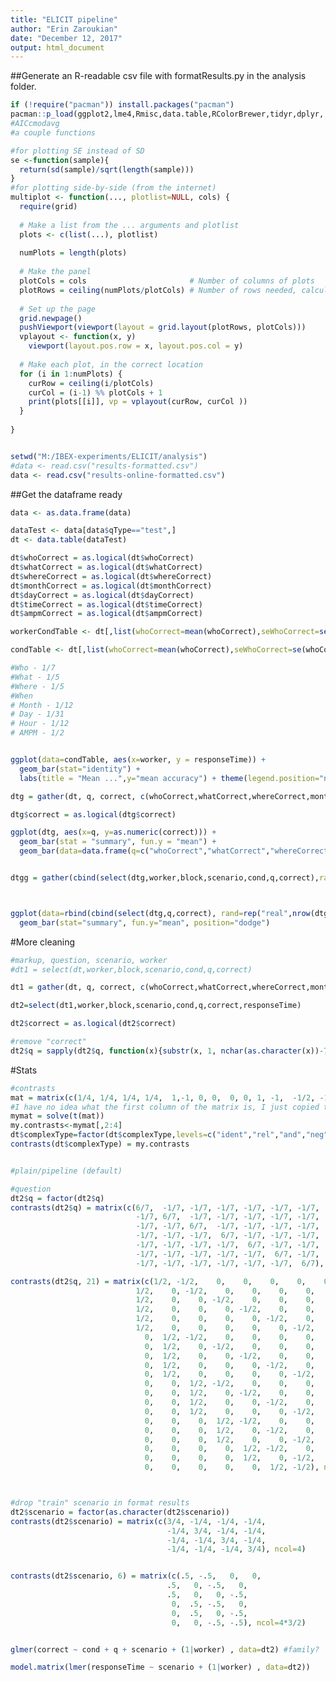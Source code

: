 ```yaml
---
title: "ELICIT pipeline"
author: "Erin Zaroukian"
date: "December 12, 2017"
output: html_document
---
```

  
##Generate an R-readable csv file with formatResults.py in the analysis folder.

```r
if (!require("pacman")) install.packages("pacman")  
pacman::p_load(ggplot2,lme4,Rmisc,data.table,RColorBrewer,tidyr,dplyr, lmerTest)#with lmerTest, summary() will give p values, but it ruins AIC tables
#AICcmodavg
#a couple functions

#for plotting SE instead of SD
se <-function(sample){
  return(sd(sample)/sqrt(length(sample)))
}
#for plotting side-by-side (from the internet)
multiplot <- function(..., plotlist=NULL, cols) {
  require(grid)
  
  # Make a list from the ... arguments and plotlist
  plots <- c(list(...), plotlist)
  
  numPlots = length(plots)
  
  # Make the panel
  plotCols = cols                       # Number of columns of plots
  plotRows = ceiling(numPlots/plotCols) # Number of rows needed, calculated from # of cols
  
  # Set up the page
  grid.newpage()
  pushViewport(viewport(layout = grid.layout(plotRows, plotCols)))
  vplayout <- function(x, y)
    viewport(layout.pos.row = x, layout.pos.col = y)
  
  # Make each plot, in the correct location
  for (i in 1:numPlots) {
    curRow = ceiling(i/plotCols)
    curCol = (i-1) %% plotCols + 1
    print(plots[[i]], vp = vplayout(curRow, curCol ))
  }
  
}


setwd("M:/IBEX-experiments/ELICIT/analysis")
#data <- read.csv("results-formatted.csv")
data <- read.csv("results-online-formatted.csv")
```

##Get the dataframe ready

```r
data <- as.data.frame(data)

dataTest <- data[data$qType=="test",]
dt <- data.table(dataTest)

dt$whoCorrect = as.logical(dt$whoCorrect)
dt$whatCorrect = as.logical(dt$whatCorrect)
dt$whereCorrect = as.logical(dt$whereCorrect)
dt$monthCorrect = as.logical(dt$monthCorrect)
dt$dayCorrect = as.logical(dt$dayCorrect)
dt$timeCorrect = as.logical(dt$timeCorrect)
dt$ampmCorrect = as.logical(dt$ampmCorrect)

workerCondTable <- dt[,list(whoCorrect=mean(whoCorrect),seWhoCorrect=se(whoCorrect),whatCorrect=mean(whatCorrect),seWhatCorrect=se(whatCorrect), whereCorrect=mean(whereCorrect),seWhereCorrect=se(whereCorrect), monthCorrect=mean(monthCorrect),seMonthCorrect=se(monthCorrect), dayCorrect=mean(dayCorrect),seDayCorrect=se(dayCorrect), timeCorrect=mean(timeCorrect),seTimeCorrect=se(timeCorrect), ampmCorrect=mean(ampmCorrect),seAmpmCorrect=se(ampmCorrect), responseTime=mean(responseTime),seResponseTime=se(responseTime)),by='worker,cond']

condTable <- dt[,list(whoCorrect=mean(whoCorrect),seWhoCorrect=se(whoCorrect),whatCorrect=mean(whatCorrect),seWhatCorrect=se(whatCorrect), whereCorrect=mean(whereCorrect),seWhereCorrect=se(whereCorrect), monthCorrect=mean(monthCorrect),seMonthCorrect=se(monthCorrect), dayCorrect=mean(dayCorrect),seDayCorrect=se(dayCorrect), timeCorrect=mean(timeCorrect),seTimeCorrect=se(timeCorrect), ampmCorrect=mean(ampmCorrect),seAmpmCorrect=se(ampmCorrect), responseTime=mean(responseTime),seResponseTime=se(responseTime)),by='cond']

#Who - 1/7
#What - 1/5
#Where - 1/5
#When
# Month - 1/12
# Day - 1/31
# Hour - 1/12
# AMPM - 1/2


ggplot(data=condTable, aes(x=worker, y = responseTime)) + 
  geom_bar(stat="identity") +
  labs(title = "Mean ...",y="mean accuracy") + theme(legend.position="none")

```


```r
dtg = gather(dt, q, correct, c(whoCorrect,whatCorrect,whereCorrect,monthCorrect,dayCorrect,timeCorrect,ampmCorrect), factor_key=TRUE)

dtg$correct = as.logical(dtg$correct)

ggplot(dtg, aes(x=q, y=as.numeric(correct))) +
  geom_bar(stat = "summary", fun.y = "mean") +
  geom_bar(data=data.frame(q=c("whoCorrect","whatCorrect","whereCorrect","monthCorrect","dayCorrect","timeCorrect","ampmCorrect"), correct=c(1/7,1/5,1/5,1/12,1/31,1/12,1/2)), aes(x=q, y=correct), fill="blue", stat="identity", position="dodge")


dtgg = gather(cbind(select(dtg,worker,block,scenario,cond,q,correct),random=c(1/7,1/5,1/5,1/12,1/31,1/12,1/2)), q, correct, c(correct,random), factor_key=TRUE)



ggplot(data=rbind(cbind(select(dtg,q,correct), rand=rep("real",nrow(dtg))), data.table(q=c("whoCorrect","whatCorrect","whereCorrect","monthCorrect","dayCorrect","timeCorrect","ampmCorrect"),correct=c(1/7,1/5,1/5,1/12,1/31,1/12,1/2), rand=rep("rand",7))), aes(x=q, y=correct,fill=rand)) +
  geom_bar(stat="summary", fun.y="mean", position="dodge")


```


#More cleaning
```r
#markup, question, scenario, worker
#dt1 = select(dt,worker,block,scenario,cond,q,correct)

dt1 = gather(dt, q, correct, c(whoCorrect,whatCorrect,whereCorrect,monthCorrect,dayCorrect,timeCorrect,ampmCorrect), factor_key=TRUE)

dt2=select(dt1,worker,block,scenario,cond,q,correct,responseTime)

dt2$correct = as.logical(dt2$correct)

#remove "correct"
dt2$q = sapply(dt2$q, function(x){substr(x, 1, nchar(as.character(x))-7)})

```

#Stats
```r
#contrasts
mat = matrix(c(1/4, 1/4, 1/4, 1/4,  1,-1, 0, 0,  0, 0, 1, -1,  -1/2, -1/2, 1/2, 1/2), ncol = 4)
#I have no idea what the first column of the matrix is, I just copied the example. Intercept?
mymat = solve(t(mat))
my.contrasts<-mymat[,2:4]
dt$complexType=factor(dt$complexType,levels=c("ident","rel","and","neg"))#make sure they're in order
contrasts(dt$complexType) = my.contrasts


#plain/pipeline (default)

#question
dt2$q = factor(dt2$q)
contrasts(dt2$q) = matrix(c(6/7,  -1/7, -1/7, -1/7, -1/7, -1/7, -1/7,
                            -1/7, 6/7,  -1/7, -1/7, -1/7, -1/7, -1/7,
                            -1/7, -1/7, 6/7,  -1/7, -1/7, -1/7, -1/7,
                            -1/7, -1/7, -1/7,  6/7, -1/7, -1/7, -1/7,
                            -1/7, -1/7, -1/7, -1/7,  6/7, -1/7, -1/7,
                            -1/7, -1/7, -1/7, -1/7, -1/7,  6/7, -1/7,
                            -1/7, -1/7, -1/7, -1/7, -1/7, -1/7,  6/7), ncol=7)

contrasts(dt2$q, 21) = matrix(c(1/2, -1/2,    0,    0,    0,    0,    0,
                            1/2,    0, -1/2,    0,    0,    0,    0,
                            1/2,    0,    0, -1/2,    0,    0,    0,
                            1/2,    0,    0,    0, -1/2,    0,    0,
                            1/2,    0,    0,    0,    0, -1/2,    0,
                            1/2,    0,    0,    0,    0,    0, -1/2,
                              0,  1/2, -1/2,    0,    0,    0,    0,
                              0,  1/2,    0, -1/2,    0,    0,    0,
                              0,  1/2,    0,    0, -1/2,    0,    0,
                              0,  1/2,    0,    0,    0, -1/2,    0,
                              0,  1/2,    0,    0,    0,    0, -1/2,
                              0,    0,  1/2, -1/2,    0,    0,    0,
                              0,    0,  1/2,    0, -1/2,    0,    0,
                              0,    0,  1/2,    0,    0, -1/2,    0,
                              0,    0,  1/2,    0,    0,    0, -1/2,
                              0,    0,    0,  1/2, -1/2,    0,    0,
                              0,    0,    0,  1/2,    0, -1/2,    0,
                              0,    0,    0,  1/2,    0,    0, -1/2,
                              0,    0,    0,    0,  1/2, -1/2,    0,
                              0,    0,    0,    0,  1/2,    0, -1/2,
                              0,    0,    0,    0,    0,  1/2, -1/2), ncol=7*6/2)



#drop "train" scenario in format results
dt2$scenario = factor(as.character(dt2$scenario))
contrasts(dt2$scenario) = matrix(c(3/4, -1/4, -1/4, -1/4,
                                   -1/4, 3/4, -1/4, -1/4,
                                   -1/4, -1/4, 3/4, -1/4,
                                   -1/4, -1/4, -1/4, 3/4), ncol=4)


contrasts(dt2$scenario, 6) = matrix(c(.5, -.5,   0,   0,
                                   .5,   0, -.5,   0,
                                   .5,   0,   0, -.5,
                                    0,  .5, -.5,   0,
                                    0,  .5,   0, -.5,
                                    0,   0, -.5, -.5), ncol=4*3/2)


glmer(correct ~ cond + q + scenario + (1|worker) , data=dt2) #family?

model.matrix(lmer(responseTime ~ scenario + (1|worker) , data=dt2))
```

